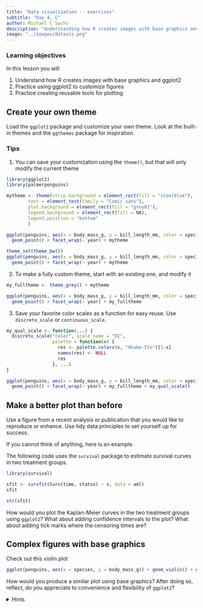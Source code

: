 ```yaml
---
title: "Data visualization -- exercises"
subtitle: "Day 4, C"
author: Michael C Sachs
description: "Understanding how R creates images with base graphics and ggplot2, practice using ggplot2 to customize figures, and practice creating reusable tools for plotting"
image: "../images/datavis.png"
---
```




### Learning objectives {.alert .alert-success}

In this lesson you will 

1. Understand how R creates images with base graphics and ggplot2
2. Practice using ggplot2 to customize figures 
3. Practice creating reusable tools for plotting


## Create your own theme

Load the `ggplot2` package and customize your own theme. Look at the built-in themes and the `ggthemes` package for inspiration. 

### Tips

1. You can save your customization using the `theme()`, but that will only modify the current theme

```r
library(ggplot2)
library(palmerpenguins)

mytheme <- theme(strip.background = element_rect(fill = "steelblue"), 
        text = element_text(family = "Comic sans"), 
        plot.background = element_rect(fill = "grey81"), 
        legend.background = element_rect(fill = NA), 
        legend.position = "bottom"
        ) 

ggplot(penguins, aes(x = body_mass_g, y = bill_length_mm, color = species)) + 
  geom_point() + facet_wrap(~ year) + mytheme

theme_set(theme_bw())
ggplot(penguins, aes(x = body_mass_g, y = bill_length_mm, color = species)) + 
  geom_point() + facet_wrap(~ year) + mytheme
```

2. To make a fully custom theme, start with an existing one, and modify it

```r
my_fulltheme <- theme_grey() + mytheme

ggplot(penguins, aes(x = body_mass_g, y = bill_length_mm, color = species)) + 
  geom_point() + facet_wrap(~ year) + my_fulltheme
```


3. Save your favorite color scales as a function for easy reuse. Use `discrete_scale` or `continuous_scale`.

```r
my_qual_scale <- function(...) {
  discrete_scale("color", scale_name = "OI", 
                 palette = function(x) {
                   res <- palette.colors(x, "Okabe-Ito")[1:x]
                   names(res) <- NULL
                   res
                 }, ...)
}

ggplot(penguins, aes(x = body_mass_g, y = bill_length_mm, color = species)) + 
  geom_point() + facet_wrap(~ year) + my_fulltheme + my_qual_scale()
```



## Make a better plot than before

Use a figure from a recent analysis or publication that you would like to reproduce or enhance. Use tidy data principles to set yourself up for success. 

If you cannot think of anything, here is an example. 

The following code uses the `survival` package to estimate survival curves in two treatment groups. 

```r
library(survival)

sfit <- survfit(Surv(time, status) ~ x, data = aml)
sfit

str(sfit)
```

How would you plot the Kaplan-Meier curves in the two treatment groups using `ggplot2`? What about adding confidence intervals to the plot? What about adding tick marks where the censoring times are? 




## Complex figures with base graphics

Check out this violin plot 

```r
ggplot(penguins, aes(x = species, y = body_mass_g)) + geom_violin() + geom_jitter()
```

How would you produce a similar plot using base graphics? After doing so, reflect, do you appreciate to convenience and flexibility of `ggplot2`? 


<details>
<summary>Hints</summary>
Use the `density` function to calculate the densities by species. The results are stored in a list with elements `x` and `y`. Then transform by rotating 90 degrees and mirroring. Plot the result using the `polygon` function. 

```r
dens_by_species <- split(penguins$body_mass_g, penguins$species) |> 
  lapply(density, na.rm = TRUE, cut = 0)

plot(body_mass_g ~ jitter(as.numeric(as.factor(species))), 
     data = penguins)

## rotate, scale, and mirror the densities, then add with polygon
```


</details>
